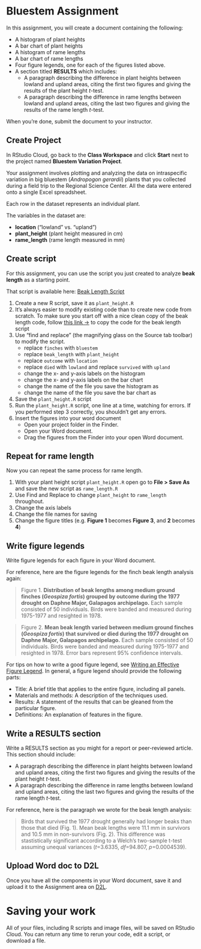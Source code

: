 # Bluestem Assignment

In this assignment, you will create a document containing the following:

- A histogram of plant heights
- A bar chart of plant heights
- A histogram of rame lengths
- A bar chart of rame lengths
- Four figure legends, one for each of the figures listed above.
- A section titled **RESULTS** which includes:
    - A paragraph describing the difference in plant heights between lowland and upland areas, citing the first two figures and giving the results of the plant height *t*-test.
    - A paragraph describing the difference in rame lengths between lowland and upland areas, citing the last two figures and giving the results of the rame length *t*-test.

When you're done, submit the document to your instructor.

## Create Project

In RStudio Cloud, go back to the **Class Workspace** and click **Start** next to the project named **Bluestem Variation Project**.

Your assignment involves plotting and analyzing the data on intraspecific variation in big bluestem (*Andropogon gerardii*) plants that you collected during a field trip to the Regional Science Center. All the data were entered onto a single Excel spreadsheet.

Each row in the dataset represents an individual plant.

The variables in the dataset are:

- **location** ("lowland" vs. "upland")
- **plant_height** (plant height measured in cm)
- **rame_length** (rame length measured in mm)

## Create script

For this assignment, you can use the script you just created to analyze **beak length** as a starting point.

That script is available here: [Beak Length Script](beak-length-script.html)

1. Create a new R script, save it as `plant_height.R`
2. It's always easier to modify existing code than to create new code from scratch. To make sure you start off with a nice clean copy of the beak length code, follow [this link  &rarr;](lab1_beak_length_script.html) to copy the code for the beak length script
3. Use "find and replace" (the magnifying glass on the Source tab toolbar) to modify the script.
    - replace `finches` with `bluestem`
    - replace `beak_length` with `plant_height`
    - replace `outcome` with `location`
    - replace `died` with `lowland` and replace `survived` with `upland`
    - change the x- and y-axis labels on the histogram
    - change the x- and y-axis labels on the bar chart
    - change the name of the file you save the histogram as
    - change the name of the file you save the bar chart as
4. Save the `plant_height.R` script
5. Run the `plant_height.R` script, one line at a time, watching for errors. If you performed step 3 correctly, you shouldn't get any errors.
6. Insert the figures into your word document
    - Open your project folder in the Finder. 
    - Open your Word document.
    - Drag the figures from the Finder into your open Word document.


## Repeat for rame length

Now you can repeat the same process for rame length.

1. With your plant height script `plant_height.R` open go to **File > Save As** and save the new script as `rame_length.R`
4. Use Find and Replace to change `plant_height` to `rame_length` throughout.
4. Change the axis labels
3. Change the file names for saving
4. Change the figure titles (e.g. **Figure 1** becomes **Figure 3**, and **2** becomes **4**)


## Write figure legends

Write figure legends for each figure in your Word document.

For reference, here are the figure legends for the finch beak length analysis again:

<blockquote class="text-info">Figure 1. <strong>Distribution of beak lengths among medium ground finches (<i>Geospiza fortis</i>) grouped by outcome during the 1977 drought on Daphne Major, Galapagos archipelago.</strong> Each sample consisted of 50 individuals. Birds were banded and measured during 1975-1977 and resighted in 1978.</blockquote>

<blockquote class="text-info">Figure 2. <strong>Mean beak length varied between medium ground finches (<i>Geospiza fortis</i>) that survived or died during the 1977 drought on Daphne Major, Galapagos archipelago.</strong> Each sample consisted of 50 individuals. Birds were banded and measured during 1975-1977 and resighted in 1978. Error bars represent 95% confidence intervals.</blockquote>

For tips on how to write a good figure legend, see [Writing an Effective Figure Legend](https://www.aje.com/en/arc/writing-effective-figure-legend/). In general, a figure legend should provide the following parts:

- Title: A brief title that applies to the entire figure, including all panels.
- Materials and methods: A description of the techniques used.
- Results: A statement of the results that can be gleaned from the particular figure.
- Definitions: An explanation of features in the figure.

## Write a RESULTS section

Write a RESULTS section as you might for a report or peer-reviewed article. This section should include:

- A paragraph describing the difference in plant heights between lowland and upland areas, citing the first two figures and giving the results of the plant height *t*-test.
- A paragraph describing the difference in rame lengths between lowland and upland areas, citing the last two figures and giving the results of the rame length *t*-test.

For reference, here is the paragraph we wrote for the beak length analysis:

<blockquote class="text-info">Birds that survived the 1977 drought generally had longer beaks than those that died (Fig. 1). Mean beak lengths were 11.1 mm in survivors and 10.5 mm in non-survivors (Fig. 2).  This difference was stastistically significant according to a Welch's two-sample t-test assuming unequal variances (*t*=3.6335, *df*=94.807, *p*=0.0004539).</blockquote>


## Upload Word doc to D2L

Once you have all the components in your Word document, save it and upload it to the Assignment area on [D2L](https://mnstate.learn.minnstate.edu/).


# Saving your work

All of your files, including R scripts and image files, will be saved on RStudio Cloud. You can return any time to rerun your code, edit a script, or download a file.